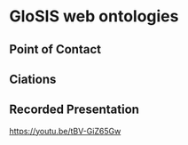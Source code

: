 # GloSIS web ontologies



## Point of Contact


## Ciations

## Recorded Presentation

[https://youtu.be/tBV-GiZ65Gw](https://youtu.be/tBV-GiZ65Gw) 

